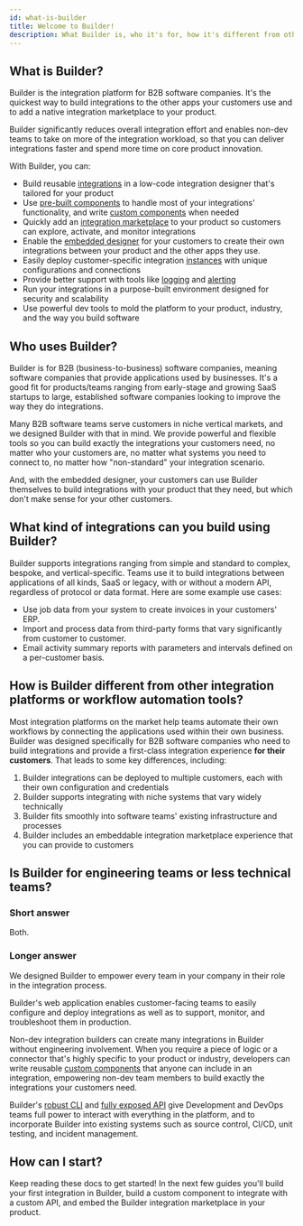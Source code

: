 ```yaml
---
id: what-is-builder
title: Welcome to Builder!
description: What Builder is, who it's for, how it's different from other integration platforms or workflow automation tools.
---
```



<Vimeo video="488710278" />

## What is Builder?

Builder is the integration platform for B2B software companies. It's the quickest way to build integrations to the other apps your customers use and to add a native integration marketplace to your product.

Builder significantly reduces overall integration effort and enables non-dev teams to take on more of the integration workload, so that you can deliver integrations faster and spend more time on core product innovation.

With Builder, you can:

- Build reusable [integrations](/docs/composer/builder/integrations.mdx) in a low-code integration designer that's tailored for your product
- Use [pre-built components](/docs/composer/builder/components/component-catalog.mdx) to handle most of your integrations' functionality, and write [custom components](/docs/composer/builder/custom-components/writing-custom-components.mdx) when needed
- Quickly add an [integration marketplace](/docs/composer/builder/integration-marketplace.mdx) to your product so customers can explore, activate, and monitor integrations
- Enable the [embedded designer](/embedded-designer) for your customers to create their own integrations between your product and the other apps they use.
- Easily deploy customer-specific integration [instances](/docs/composer/builder/instances.mdx) with unique configurations and connections
- Provide better support with tools like [logging](/docs/composer/builder/logging.mdx) and [alerting](/docs/composer/builder/monitoring-and-alerting.mdx)
- Run your integrations in a purpose-built environment designed for security and scalability
- Use powerful dev tools to mold the platform to your product, industry, and the way you build software

<Screenshot
  filename="shared/acmeerp-integration.png"
  maxWidth="800px"
  alt="AcmeERP Fuel Integration diagram in Builder app"
/>

## Who uses Builder?

Builder is for B2B (business-to-business) software companies, meaning software companies that provide applications used by businesses. It's a good fit for products/teams ranging from early-stage and growing SaaS startups to large, established software companies looking to improve the way they do integrations.

Many B2B software teams serve customers in niche vertical markets, and we designed Builder with that in mind. We provide powerful and flexible tools so you can build exactly the integrations your customers need, no matter who your customers are, no matter what systems you need to connect to, no matter how "non-standard" your integration scenario.

And, with the embedded designer, your customers can use Builder themselves to build integrations with your product that they need, but which don't make sense for your other customers.

## What kind of integrations can you build using Builder?

Builder supports integrations ranging from simple and standard to complex, bespoke, and vertical-specific.
Teams use it to build integrations between applications of all kinds, SaaS or legacy, with or without a modern API, regardless of protocol or data format.
Here are some example use cases:

- Use job data from your system to create invoices in your customers' ERP.
- Import and process data from third-party forms that vary significantly from customer to customer.
- Email activity summary reports with parameters and intervals defined on a per-customer basis.

## How is Builder different from other integration platforms or workflow automation tools?

Most integration platforms on the market help teams automate their own workflows by connecting the applications used within their own business. Builder was designed specifically for B2B software companies who need to build integrations and provide a first-class integration experience **for their customers**. That leads to some key differences, including:

1. Builder integrations can be deployed to multiple customers, each with their own configuration and credentials
2. Builder supports integrating with niche systems that vary widely technically
3. Builder fits smoothly into software teams' existing infrastructure and processes
4. Builder includes an embeddable integration marketplace experience that you can provide to customers

## Is Builder for engineering teams or less technical teams?

### Short answer

Both.

### Longer answer

We designed Builder to empower every team in your company in their role in the integration process.

Builder's web application enables customer-facing teams to easily configure and deploy integrations as well as to support, monitor, and troubleshoot them in production.

Non-dev integration builders can create many integrations in Builder without engineering involvement. When you require a piece of logic or a connector that's highly specific to your product or industry, developers can write reusable [custom components](/docs/composer/builder/custom-components/writing-custom-components.mdx) that anyone can include in an integration, empowering non-dev team members to build exactly the integrations your customers need.

Builder's [robust CLI](/docs/composer/builder/cli/cli-usage.mdx) and [fully exposed API](/docs/composer/builder/api/api-overview.mdx) give Development and DevOps teams full power to interact with everything in the platform, and to incorporate Builder into existing systems such as source control, CI/CD, unit testing, and incident management.

## How can I start?

Keep reading these docs to get started! In the next few guides you'll build your first integration in Builder, build a custom component to integrate with a custom API, and embed the Builder integration marketplace in your product.
